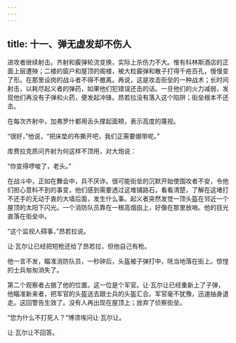 ```yaml
---
---
---
```

title: 十一、弹无虚发却不伤人
---




进攻者继续射击。齐射和霰弹轮流变换，实际上杀伤力不大。惟有科林斯酒店的正面上层遭殃；二楼的窗户和屋顶的阁楼，被大粒霰弹和散子打得千疮百孔，慢慢变了形。在那里设岗的战斗者不得不撤离。再说，这是攻击街垒的一种战术；长时间射击，以耗尽起义者的弹药，如果他们犯错误还击的话。一旦他们的火力减弱，发现他们再没有子弹和火药，便发起冲锋。昂若拉没有落入这个陷阱；街垒根本不还击。

在每次齐射中，加弗罗什都用舌头撑起面颊，表示高度的蔑视。

“很好，”他说，“把床垫的布撕开吧，我们正需要绷带呢。”

库费拉克质问齐射为何这样不顶用，对大炮说：

“你变得啰唆了，老头。”

在战斗中，正如在舞会中，兵不厌诈。很可能街垒的沉默开始使围攻者不安，令他们担心意料不到的事变，他们感到需要透过这堆铺路石，看看清楚，了解在这堵打不还手的无动于衷的大墙后面，发生什么事。起义者突然发觉一顶头盔在邻近一个屋顶的太阳下闪光。一个消防队员靠在一根高烟囱上，好像在那里放哨。他的目光直落在街垒中。

“这个监视人碍事，”昂若拉说。

让·瓦尔让已经把短枪还给了昂若拉，但他自己有枪。

他一言不发，瞄准消防队员，一秒钟后，头盔被子弹打中，咣当地落在街上。惊惶的士兵匆匆消失了。

第二个观察者占据了他的位置。这一位是个军官。让·瓦尔让已经重新上了子弹，他瞄准新来者，把军官的头盔送去跟士兵的头盔汇合。军官毫不犹豫，迅速抽身退走。这回警告生效了。没有人再出现在屋顶上；放弃了侦察街垒。

“您为什么不打死人？”博须埃问让·瓦尔让。

让·瓦尔让不回答。